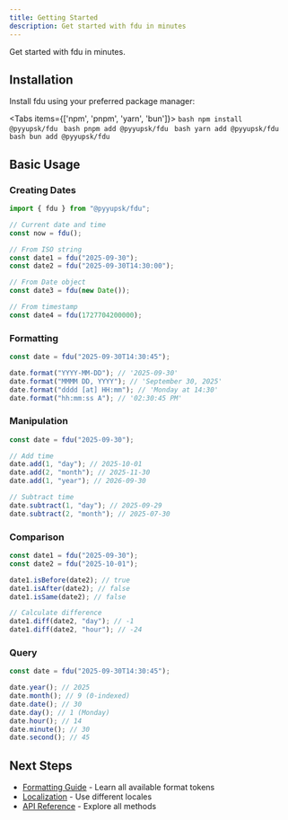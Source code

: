 ```yaml
---
title: Getting Started
description: Get started with fdu in minutes
---
```


Get started with fdu in minutes.

## Installation

Install fdu using your preferred package manager:

<Tabs items={['npm', 'pnpm', 'yarn', 'bun']}>
  <Tab value="npm">
    ```bash
    npm install @pyyupsk/fdu
    ```
  </Tab>
  <Tab value="pnpm">
    ```bash
    pnpm add @pyyupsk/fdu
    ```
  </Tab>
  <Tab value="yarn">
    ```bash
    yarn add @pyyupsk/fdu
    ```
  </Tab>
  <Tab value="bun">
    ```bash
    bun add @pyyupsk/fdu
    ```
  </Tab>
</Tabs>

## Basic Usage

### Creating Dates

```typescript
import { fdu } from "@pyyupsk/fdu";

// Current date and time
const now = fdu();

// From ISO string
const date1 = fdu("2025-09-30");
const date2 = fdu("2025-09-30T14:30:00");

// From Date object
const date3 = fdu(new Date());

// From timestamp
const date4 = fdu(1727704200000);
```

### Formatting

```typescript
const date = fdu("2025-09-30T14:30:45");

date.format("YYYY-MM-DD"); // '2025-09-30'
date.format("MMMM DD, YYYY"); // 'September 30, 2025'
date.format("dddd [at] HH:mm"); // 'Monday at 14:30'
date.format("hh:mm:ss A"); // '02:30:45 PM'
```

### Manipulation

```typescript
const date = fdu("2025-09-30");

// Add time
date.add(1, "day"); // 2025-10-01
date.add(2, "month"); // 2025-11-30
date.add(1, "year"); // 2026-09-30

// Subtract time
date.subtract(1, "day"); // 2025-09-29
date.subtract(2, "month"); // 2025-07-30
```

### Comparison

```typescript
const date1 = fdu("2025-09-30");
const date2 = fdu("2025-10-01");

date1.isBefore(date2); // true
date1.isAfter(date2); // false
date1.isSame(date2); // false

// Calculate difference
date1.diff(date2, "day"); // -1
date1.diff(date2, "hour"); // -24
```

### Query

```typescript
const date = fdu("2025-09-30T14:30:45");

date.year(); // 2025
date.month(); // 9 (0-indexed)
date.date(); // 30
date.day(); // 1 (Monday)
date.hour(); // 14
date.minute(); // 30
date.second(); // 45
```

## Next Steps

- [Formatting Guide](/docs/formatting) - Learn all available format tokens
- [Localization](/docs/localization) - Use different locales
- [API Reference](/docs/api/creation/fdu) - Explore all methods
